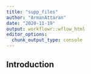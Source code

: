 ```yaml
---
title: "supp_files"
author: "ArmanAttaran"
date: "2020-11-19"
output: workflowr::wflow_html
editor_options:
  chunk_output_type: console
---
```


## Introduction

```r

```


